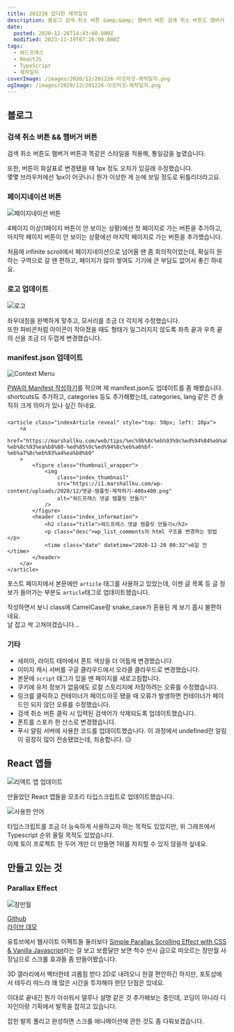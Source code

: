 ```yaml
---
title: 201226 잡다한 제작일지
description: 블로그 검색 취소 버튼 &amp;&amp; 햄버거 버튼 검색 취소 버튼도 햄버거 버튼과 똑같은 스타일을 적용해, 통일감을 높였습니다. 또한, 버튼이 화살표로 변경됐을 때 1px 정도 오차가 있길래 수정했습니다.몇몇 브라우저에선 1px이 어긋나니 뭔가 이상한 게 눈에 보일 정도로 뒤틀리더라고요. 페이지네이션 버튼 4페이지 이상(1페이지 버튼이 안 보이는 상황)에선 첫 페이지로 가는 버튼을 추가하고, 마지막 페이지 버튼이 안 보이는
date:
  posted: 2020-12-26T14:43:00.000Z
  modified: 2023-11-19T07:26:00.000Z
tags:
  - 워드프레스
  - ReactJS
  - TypeScript
  - 제작일지
coverImage: /images/2020/12/201226-이것저것-제작일지.png
ogImage: /images/2020/12/201226-이것저것-제작일지.png
---
```


## 블로그

### 검색 취소 버튼 && 햄버거 버튼

검색 취소 버튼도 햄버거 버튼과 똑같은 스타일을 적용해, 통일감을 높였습니다.

또한, 버튼이 화살표로 변경됐을 때 1px 정도 오차가 있길래 수정했습니다.  
몇몇 브라우저에선 1px이 어긋나니 뭔가 이상한 게 눈에 보일 정도로 뒤틀리더라고요.

### 페이지네이션 버튼

![페이지네이션 버튼](/images/2020/12/pagination.png)

4페이지 이상(1페이지 버튼이 안 보이는 상황)에선 첫 페이지로 가는 버튼을 추가하고, 마지막 페이지 버튼이 안 보이는 상황에선 마지막 페이지로 가는 버튼을 추가했습니다.

처음에 infinite scroll에서 페이지네이션으로 넘어올 땐 좀 회의적이었는데, 확실히 원하는 구역으로 갈 땐 편하고, 페이지가 많이 쌓여도 기기에 큰 부담도 없어서 좋긴 하네요.

### 로고 업데이트

![로고](/images/2020/12/logo-512.png)

좌우대칭을 완벽하게 맞추고, 모서리를 조금 더 각지게 수정했습니다.  
또한 파비콘처럼 아이콘이 작아졌을 때도 형태가 일그러지지 않도록 좌측 끝과 우측 끝의 선을 조금 더 두껍게 변경했습니다.

### manifest.json 업데이트

![Context Menu](/images/2020/12/menu.png)

[PWA의 Manifest 작성하기](https://marshallku.com/web/tips/pwa%ec%9d%98-manifest-%ec%9e%91%ec%84%b1%ed%95%98%ea%b8%b0)를 적으며 제 manifest.json도 업데이트를 좀 해봤습니다.  
shortcuts도 추가하고, categories 등도 추가해봤는데, categories, lang 같은 건 솔직히 크게 의미가 있나 싶긴 하네요.

### <article>

```
<article class="indexArticle reveal" style="top: 50px; left: 10px">
    <a
        href="https://marshallku.com/web/tips/%ec%9b%8c%eb%93%9c%ed%94%84%eb%a0%88%ec%8a%a4-%eb%8c%93%ea%b8%80-%ed%85%9c%ed%94%8c%eb%a6%bf-%eb%a7%8c%eb%93%a4%ea%b8%b0"
    >
        <figure class="thumbnail_wrapper">
            <img
                class="index_thumbnail"
                src="https://i1.marshallku.com/wp-content/uploads/2020/12/댓글-템플릿-제작하기-400x400.png"
                alt="워드프레스 댓글 템플릿 만들기"
            />
        </figure>
        <header class="index_information">
            <h2 class="title">워드프레스 댓글 템플릿 만들기</h2>
            <p class="desc">wp_list_comments의 html 구조를 변경하는 방법</p>
            <time class="date" datetime="2020-12-20 00:32">6일 전</time>
        </header>
    </a>
</article>

```

포스트 페이지에서 본문에만 `article` 태그를 사용하고 있었는데, 이젠 글 목록 등 글 정보가 들어가는 부분도 `article`태그로 업데이트했습니다.

작성하면서 보니 class에 CamelCase랑 snake\_case가 혼용된 게 보기 몹시 불편하네요.  
날 잡고 싹 고쳐야겠습니다...

### 기타

* 세피아, 라이트 테마에서 폰트 색상을 더 어둡게 변경했습니다.
* 이미지 캐시 서버를 구글 클라우드에서 오라클 클라우드로 변경했습니다.
* 본문에 `script` 태그가 있을 땐 페이지를 새로고침합니다.
* 쿠키에 유저 정보가 없음에도 로컬 스토리지에 저장하려는 오류를 수정했습니다.
* 링크를 클릭하고 컨테이너가 페이드아웃 됐을 때 오류가 발생하면 컨테이너가 페이드인 되지 않던 오류를 수정했습니다.
* 검색 취소 버튼 클릭 시 입력된 검색어가 삭제되도록 업데이트했습니다.
* 폰트를 스포카 한 산스로 변경했습니다.
* 푸시 알림 서버에 사용한 코드를 업데이트했습니다. 이 과정에서 undefined란 알림이 굉장히 많이 전송됐었는데, 죄송합니다. 😥

## React 앱들

![리액트 앱 업데이트](/images/2020/12/react-apps-to-typescript.png)

만들었던 React 앱들을 모조리 타입스크립트로 업데이트했습니다.

![사용한 언어](/images/2020/12/most-used-languages.png)

타입스크립트를 조금 더 능숙하게 사용하고자 하는 목적도 있었지만, 위 그래프에서 Typescript 순위 올릴 목적도 있었습니다.  
이제 토이 프로젝트 한 두어 개만 더 만들면 1위를 차지할 수 있지 않을까 싶네요.

## 만들고 있는 것

### Parallax Effect

![장만월](/images/2020/12/fullmoonlong.png)

[Github](https://github.com/marshallku/Parallax-Effect)  
[라이브 데모](https://marshallku.github.io/Parallax-Effect/)

유튜브에서 웹사이트 이펙트들 둘러보다 [Simple Parallax Scrolling Effect with CSS & Vanilla Javascript](https://youtu.be/QNTeq4QdOsQ?t=57)라는 걸 보고 보름달만 보면 척수 반사 급으로 떠오르는 장만월 사장님으로 스크롤 효과들 좀 만들어봤습니다.

3D 갤러리에서 벡터한테 괴롭힘 받다 2D로 내려오니 한결 편안하긴 하지만, 포토샵에서 테두리 따느라 꽤 많은 시간을 투자해야 한단 단점은 있네요.

이대로 끝내긴 뭔가 아쉬워서 델루나 설명 같은 것 추가해보는 중인데, 코딩이 아니라 디자인이랑 기획에서 발목을 잡히고 있습니다.

잡힌 발목 풀리고 완성하면 스크롤 애니메이션에 관한 것도 좀 다뤄보겠습니다.